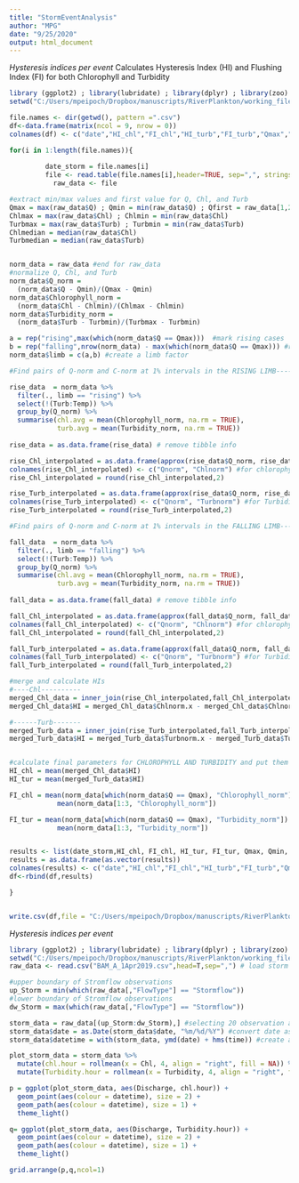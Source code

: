 ```yaml
---
title: "StormEventAnalysis"
author: "MPG"
date: "9/25/2020"
output: html_document
---
```


*Hysteresis indices per event*
Calculates Hysteresis Index (HI) and Flushing Index (FI) for both Chlorophyll and Turbidity
```r
library (ggplot2) ; library(lubridate) ; library(dplyr) ; library(zoo) ; library(RColorBrewer) ; library(gridExtra) ; library(DescTools)
setwd("C:/Users/mpeipoch/Dropbox/manuscripts/RiverPlankton/working_files/stormfiles")
```

```r
file.names <- dir(getwd(), pattern =".csv") 
df<-data.frame(matrix(ncol = 9, nrow = 0)) 
colnames(df) <- c("date","HI_chl","FI_chl","HI_turb","FI_turb","Qmax","Qmin","Chlmax","Turbmax") #name for the nine vars: date_storm,HI_chl, FI_chl, HI_tur, FI_tur, Qmax, Qmin, Chlmax, Turbmax

for(i in 1:length(file.names)){  
              
         date_storm = file.names[i]
         file <- read.table(file.names[i],header=TRUE, sep=",", stringsAsFactors=TRUE)
           raw_data <- file

#extract min/max values and first value for Q, Chl, and Turb 
Qmax = max(raw_data$Q) ; Qmin = min(raw_data$Q) ; Qfirst = raw_data[1,2]
Chlmax = max(raw_data$Chl) ; Chlmin = min(raw_data$Chl)
Turbmax = max(raw_data$Turb) ; Turbmin = min(raw_data$Turb)
Chlmedian = median(raw_data$Chl)
Turbmedian = median(raw_data$Turb)


norm_data = raw_data #end for raw_data
#normalize Q, Chl, and Turb
norm_data$Q_norm = 
  (norm_data$Q - Qmin)/(Qmax - Qmin)
norm_data$Chlorophyll_norm = 
  (norm_data$Chl - Chlmin)/(Chlmax - Chlmin)
norm_data$Turbidity_norm = 
  (norm_data$Turb - Turbmin)/(Turbmax - Turbmin)

a = rep("rising",max(which(norm_data$Q == Qmax)))  #mark rising cases
b = rep("falling",nrow(norm_data) - max(which(norm_data$Q == Qmax))) #rest are falling
norm_data$limb = c(a,b) #create a limb factor

#Find pairs of Q-norm and C-norm at 1% intervals in the RISING LIMB---------------------------------rising limb

rise_data  = norm_data %>%
  filter(., limb == "rising") %>%
  select(!(Turb:Temp)) %>%
  group_by(Q_norm) %>%
  summarise(chl.avg = mean(Chlorophyll_norm, na.rm = TRUE), 
            turb.avg = mean(Turbidity_norm, na.rm = TRUE)) 
 
rise_data = as.data.frame(rise_data) # remove tibble info

rise_Chl_interpolated = as.data.frame(approx(rise_data$Q_norm, rise_data$chl.avg,method = "linear", n = 100))
colnames(rise_Chl_interpolated) <- c("Qnorm", "Chlnorm") #for chlorophyll
rise_Chl_interpolated = round(rise_Chl_interpolated,2)

rise_Turb_interpolated = as.data.frame(approx(rise_data$Q_norm, rise_data$turb.avg, method = "linear", n = 100))
colnames(rise_Turb_interpolated) <- c("Qnorm", "Turbnorm") #for Turbidity
rise_Turb_interpolated = round(rise_Turb_interpolated,2)

#Find pairs of Q-norm and C-norm at 1% intervals in the FALLING LIMB---------------------------------falling limb

fall_data  = norm_data %>%
  filter(., limb == "falling") %>%
  select(!(Turb:Temp)) %>%
  group_by(Q_norm) %>%
  summarise(chl.avg = mean(Chlorophyll_norm, na.rm = TRUE), 
            turb.avg = mean(Turbidity_norm, na.rm = TRUE)) 
 
fall_data = as.data.frame(fall_data) # remove tibble info

fall_Chl_interpolated = as.data.frame(approx(fall_data$Q_norm, fall_data$chl.avg,method = "linear", n = 100))
colnames(fall_Chl_interpolated) <- c("Qnorm", "Chlnorm") #for chlorophyll
fall_Chl_interpolated = round(fall_Chl_interpolated,2)

fall_Turb_interpolated = as.data.frame(approx(fall_data$Q_norm, fall_data$turb.avg, method = "linear", n = 100))
colnames(fall_Turb_interpolated) <- c("Qnorm", "Turbnorm") #for Turbidity
fall_Turb_interpolated = round(fall_Turb_interpolated,2)

#merge and calculate HIs
#----Chl----------
merged_Chl_data = inner_join(rise_Chl_interpolated,fall_Chl_interpolated, by = "Qnorm")
merged_Chl_data$HI = merged_Chl_data$Chlnorm.x - merged_Chl_data$Chlnorm.y

#------Turb-------
merged_Turb_data = inner_join(rise_Turb_interpolated,fall_Turb_interpolated, by = "Qnorm")
merged_Turb_data$HI = merged_Turb_data$Turbnorm.x - merged_Turb_data$Turbnorm.y


#calculate final parameters for CHLOROPHYLL AND TURBIDITY and put them in a table
HI_chl = mean(merged_Chl_data$HI)
HI_tur = mean(merged_Turb_data$HI)

FI_chl = mean(norm_data[which(norm_data$Q == Qmax), "Chlorophyll_norm"]) - 
            mean(norm_data[1:3, "Chlorophyll_norm"]) 

FI_tur = mean(norm_data[which(norm_data$Q == Qmax), "Turbidity_norm"]) - 
            mean(norm_data[1:3, "Turbidity_norm"])


results <- list(date_storm,HI_chl, FI_chl, HI_tur, FI_tur, Qmax, Qmin, Chlmax, Chlmin)
results = as.data.frame(as.vector(results))
colnames(results) <- c("date","HI_chl","FI_chl","HI_turb","FI_turb","Qmax","Qmin","Chlmax","Chlmin") 
df<-rbind(df,results)

}


write.csv(df,file = "C:/Users/mpeipoch/Dropbox/manuscripts/RiverPlankton/working_files/StormIndices.csv") #
```


*Hysteresis indices per event*
```r
library (ggplot2) ; library(lubridate) ; library(dplyr) ; library(zoo) ; library(RColorBrewer) ; library(gridExtra)
setwd("C:/Users/mpeipoch/Dropbox/manuscripts/RiverPlankton/working_files/stormfiles")
raw_data <- read.csv("BAM_A_1Apr2019.csv",head=T,sep=",") # load storm event file data

#upper boundary of Stromflow observations
up_Storm = min(which(raw_data[,"FlowType"] == "Stormflow")) 
#lower boundary of Stromflow observations
dw_Storm = max(which(raw_data[,"FlowType"] == "Stormflow")) 

storm_data = raw_data[(up_Storm:dw_Storm),] #selecting 20 observation above and below the Storm hydrograph
storm_data$date = as.Date(storm_data$date, "%m/%d/%Y") #convert date as character into a class 'Date' column that lubridate recognizes 
storm_data$datetime = with(storm_data, ymd(date) + hms(time)) #create a variable with datetime using lubridate

plot_storm_data = storm_data %>% 
  mutate(chl.hour = rollmean(x = Chl, 4, align = "right", fill = NA)) %>% 
  mutate(Turbidity.hour = rollmean(x = Turbidity, 4, align = "right", fill = NA))

p = ggplot(plot_storm_data, aes(Discharge, chl.hour)) +
  geom_point(aes(colour = datetime), size = 2) + 
  geom_path(aes(colour = datetime), size = 1) + 
  theme_light()

q= ggplot(plot_storm_data, aes(Discharge, Turbidity.hour)) +
  geom_point(aes(colour = datetime), size = 2) + 
  geom_path(aes(colour = datetime), size = 1) + 
  theme_light()

grid.arrange(p,q,ncol=1)

```




